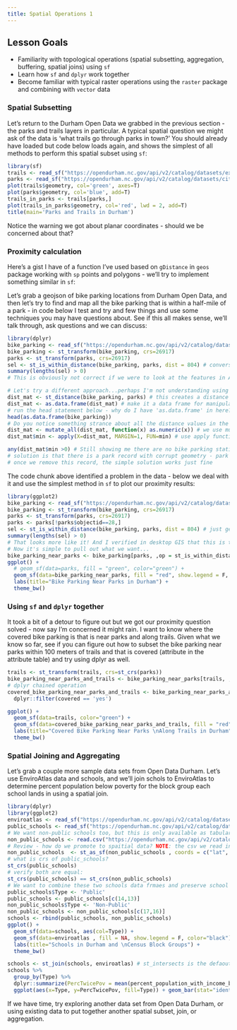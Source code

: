 ```yaml
---
title: Spatial Operations 1
---
```


## Lesson Goals

* Familiarity with topological operations (spatial subsetting, aggregation, buffering, spatial joins) using `sf`
* Learn how `sf` and `dplyr` work together
* Become familiar with typical raster operations using the `raster` package and combining with `vector` data

### Spatial Subsetting
Let's return to the Durham Open Data we grabbed in the previous section - the parks and trails layers in particular.  A typical spatial question we might ask of the data is 'what trails go through parks in town?' You should already have loaded but code below loads again, and shows the simplest of all methods to perform this spatial subset using `sf`:
```r
library(sf)
trails <- read_sf("https://opendurham.nc.gov/api/v2/catalog/datasets/existing-trails/exports/geojson")
parks <- read_sf("https://opendurham.nc.gov/api/v2/catalog/datasets/city-parks/exports/geojson")
plot(trails$geometry, col='green', axes=T)
plot(parks$geometry, col='blue', add=T)
trails_in_parks <- trails[parks,]
plot(trails_in_parks$geometry, col='red', lwd = 2, add=T)
title(main='Parks and Trails in Durham')
```

Notice the warning we got about planar coordinates - should we be concerned about that?

### Proximity calculation

Here's a gist I have of a function I've used based on `gDistance` in `geos` package working with `sp` points and polygons - we'll try to implement something similar in `sf`:
<script src="https://gist.github.com/mhweber/d87c3fdf9f71ac4f9e69565086ece74f.js"></script> 

Let's grab a geojson of bike parking locations from Durham Open Data, and then let's try to find and map all the bike parking that is within a half-mile of a park - in code below I test and try and few things and use some techniques you may have questions about. See if this all makes sense, we'll talk through, ask questions and we can discuss:
```r
library(dplyr)
bike_parking <- read_sf("https://opendurham.nc.gov/api/v2/catalog/datasets/durham-bike-parking/exports/geojson")
bike_parking <- st_transform(bike_parking, crs=26917)
parks <- st_transform(parks, crs=26917)
sel <- st_is_within_distance(bike_parking, parks, dist = 804) # conversion of miles to meters - why am I using meters here?
summary(lengths(sel) > 0) 
# This is obviously not correct if we were to look at the features in ArcMap - there are numerous bike parking stations more than a mile from parks - something is wrong here....

# Let's try a different approach...perhaps I'm not understanding using the built in approach above, but here's how I got it to work
dist_mat <- st_distance(bike_parking, parks) # this creates a distance matrix of distances between each bike parking station and each park
dist_mat <- as.data.frame(dist_mat) # make it a data frame for manipulation 
# run the head statement below - why do I have 'as.data.frame' in here?
head(as.data.frame(bike_parking))
# Do you notice something strance about all the distance values in the matrix we produced?
dist_mat <- mutate_all(dist_mat, function(x) as.numeric(x)) # we use mutate_all from dplyr to convert everything in data frame to actual numeric values
dist_mat$min <- apply(X=dist_mat, MARGIN=1, FUN=min) # use apply function to generate new minimum distance column

any(dist_mat$min >0) # Still showing me there are no bike parking stations more than a half-mile from parks, which I know is not true from mapping the data
# solution is that there is a park record with corrupt geometry - park with 'objectid' 28 - it's distance is zero to every bike station!
# once we remove this record, the simple solution works just fine
```

The code chunk above identified a problem in the data - below we deal with it and use the simplest method in `sf` to plot our proximity results:
```r
library(ggplot2)
bike_parking <- read_sf("https://opendurham.nc.gov/api/v2/catalog/datasets/durham-bike-parking/exports/geojson")
bike_parking <- st_transform(bike_parking, crs=26917)
parks <- st_transform(parks, crs=26917)
parks <- parks[!parks$objectid==28,]
sel <- st_is_within_distance(bike_parking, parks, dist = 804) # just generating a distance matrix again to double-check
summary(lengths(sel) > 0) 
# That looks more like it! And I verified in desktop GIS that this is the correct answer
# Now it's simple to pull out what we want...
bike_parking_near_parks <- bike_parking[parks, ,op = st_is_within_distance, dist = 804]
ggplot() + 
  # geom_sf(data=parks, fill = "green", color="green") +
  geom_sf(data=bike_parking_near_parks, fill = "red", show.legend = F, color="red") +
  labs(title="Bike Parking Near Parks in Durham") +
  theme_bw()
```

### Using `sf` and `dplyr` together
It took a bit of a detour to figure out but we got our proximity question solved - now say I'm concerned it might rain.  I want to know where the covered bike parking is that is near parks and along trails.  Given what we know so far, see if you can figure out how to subset the bike parking near parks within 100 meters of trails and that is covered (attribute in the attribute table) and try using dplyr as well.
```r
trails <- st_transform(trails, crs=st_crs(parks))
bike_parking_near_parks_and_trails <- bike_parking_near_parks[trails, ,op = st_is_within_distance, dist = 100]
# dplyr chained operation
covered_bike_parking_near_parks_and_trails <- bike_parking_near_parks_and_trails %>%
  dplyr::filter(covered == 'yes')

ggplot() + 
  geom_sf(data=trails, color="green") +
  geom_sf(data=covered_bike_parking_near_parks_and_trails, fill = "red", show.legend = F, color="red") +
  labs(title="Covered Bike Parking Near Parks \nAlong Trails in Durham") +
  theme_bw()
```

### Spatial Joining and Aggregating
Let's grab a couple more sample data sets from Open Data Durham. Let's use EnviroAtlas data and schools, and we'll join schols to EnviroAtlas to determine percent population below poverty for the block group each school lands in using a spatial join.  
```r
library(dplyr)
library(ggplot2)
enviroatlas <- read_sf("https://opendurham.nc.gov/api/v2/catalog/datasets/enviroatlas/exports/geojson")
public_schools <- read_sf("https://opendurham.nc.gov/api/v2/catalog/datasets/public-schools/exports/geojson")
# We want non-public schools too, but this is only available as tabular files, not geojson or shapefile:
non_public_schools <- read.csv("https://opendurham.nc.gov/api/v2/catalog/datasets/non-public-schools-in-durham-county-by-type/exports/csv", sep=';')
# Review - how do we promote to spaitial data? NOTE: the csv we read in they recorded latitude and longitude backwards, we fix below
non_public_schools  <- st_as_sf(non_public_schools , coords = c("lat", "long"), crs = 4326) # The order should be long then lat, but they recorded it wrong!
# what is crs of public_schools?
st_crs(public_schools)
# verify both are equal:
st_crs(public_schools) == st_crs(non_public_schools)
# We want to combine these two schools data frmaes and preserve school type-
public_schools$Type <- 'Public'
public_schools <- public_schools[c(14,13)]
non_public_schools$Type <- 'Non-Public'
non_public_schools <- non_public_schools[c(17,16)]
schools <- rbind(public_schools, non_public_schools)
ggplot() + 
  geom_sf(data=schools, aes(col=Type)) +
  geom_sf(data=enviroatlas , fill = NA, show.legend = F, color="black") +
  labs(title="Schools in Durham and \nCensus Block Groups") +
  theme_bw()

schools <- st_join(schools, enviroatlas) # st_intersects is the defaout
schools %>%
  group_by(Type) %>%
  dplyr::summarize(PercTwicePov = mean(percent_population_with_income_below_twice_the_poverty_level, na.rm = TRUE)) %>%
  ggplot(aes(x=Type, y=PercTwicePov, fill=Type)) + geom_bar(stat="identity") 
```

If we have time, try exploring another data set from Open Data Durham, or using existing data to put together another spatial subset, join, or aggregation.



